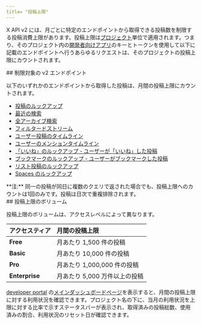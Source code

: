 ```yaml
---
title= "投稿上限"
---
```


X API v2 には、月ごとに特定のエンドポイントから取得できる投稿数を制限する投稿消費上限があります。投稿上限は[プロジェクト](/ja/resources/fundamentals/projects)単位で適用されます。つまり、そのプロジェクト内の[開発者向けアプリ](/ja/resources/fundamentals/developer-apps)のキーとトークンを使用して以下に記載のエンドポイントへ行うあらゆるリクエストは、そのプロジェクトの投稿上限にカウントされます。

<div id="limited-v2-endpoints">
  ## 制限対象の v2 エンドポイント
</div>

以下のいずれかのエンドポイントから取得した投稿は、月間の投稿上限にカウントされます。

- [投稿のルックアップ](/ja/x-api/posts/lookup/introduction)
- [最近の検索](/ja/x-api/posts/counts/introduction)
- [全アーカイブ検索](/ja/x-api/posts/counts/introduction)
- [フィルタードストリーム](/ja/x-api/posts/filtered-stream)
- [ユーザー投稿のタイムライン](/ja/x-api/posts/timelines)
- [ユーザーのメンションタイムライン](/ja/x-api/posts/timelines)
- [「いいね」のルックアップ - ユーザーが「いいね」した投稿](/ja/x-api/posts/likes)
- [ブックマークのルックアップ - ユーザーがブックマークした投稿](/ja/x-api/posts/bookmarks/introduction)
- [リスト投稿のルックアップ](/ja/x-api/lists/list-tweets/introduction)
- [Spaces のルックアップ](/ja/x-api/spaces/lookup/introduction)

<Note>
  **注:** 同一の投稿が同日に複数のクエリで返された場合でも、投稿上限へのカウントは1回のみです。投稿は日次で重複排除されます。
</Note>

<div id="post-cap-volumes">
  ## 投稿上限のボリューム
</div>

投稿上限のボリュームは、アクセスレベルによって異なります。

| アクセスティア | 月間の投稿上限                    |
|:---------------|:---------------------------------|
| **Free**      | 月あたり 1,500 件の投稿           |
| **Basic**     | 月あたり 10,000 件の投稿          |
| **Pro**       | 月あたり 1,000,000 件の投稿       |
| **Enterprise**| 月あたり 5,000 万件以上の投稿     |

[developer portal](/ja/resources/fundamentals/developer-portal) の[メインダッシュボードページ](https://developer.x.com/content/developer-twitter/en/portal/dashboard)を表示すると、月間の投稿上限に対する利用状況を確認できます。プロジェクト名の下に、当月の利用状況を上限に対する比率で示すステータスバーが表示され、取得済みの投稿総数、使用済みの割合、利用状況のリセット日が確認できます。
